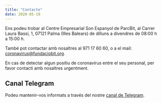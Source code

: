```yaml
---
title: "Contacte"
date: 2020-05-19
---
```


Ens podeu trobar al Centre Empresarial Son Espanyol de ParcBit, al Carrer Laura Bassi, 1, 07121 Palma (Illes Balears) de dilluns a divendres de 08:00 h a 15:00 h.

També pot contactar amb nosaltres al 971 17 60 60, o a el mail: coronavirus@fundaciobit.org.

En cas de detectar algun positiu de coronavirus entre el seu personal, per favor contacti amb nosaltres urgentment.

## Canal Telegram

Podeu mantenir-vos informats a través del nostre [canal de Telegram](https://t.me/parcbit).
